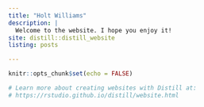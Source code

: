 ```yaml
---
title: "Holt Williams"
description: |
  Welcome to the website. I hope you enjoy it!
site: distill::distill_website
listing: posts

---
```


```r
knitr::opts_chunk$set(echo = FALSE)

# Learn more about creating websites with Distill at:
# https://rstudio.github.io/distill/website.html

```

